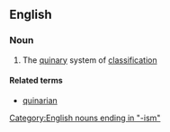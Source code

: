 ==English==
===Noun===
{{en-noun|-}}

#{{taxonomy}} The [[quinary]] system of [[classification]]

====Related terms====
*[[quinarian]]

[[Category:English nouns ending in "-ism"]]